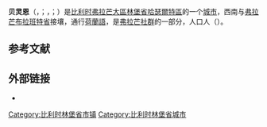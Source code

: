 {{noteTA|G1=比利时地名}}
{{Infobox Belgium municipality
|name             = 贝灵恩
|native_name      = <small>{{native name|nl|Beringen}}<br>{{native name|fr|Béringue}}<br>{{native name|li|Berringe}}</small>
|type             = {{BEL}}[[比利时城市列表|城市]]
|picture          = Steenkoolmijnberingen 30-03-2009 15-44-06.JPG
|picture-legend   = 矿场
|map              = Beringen Limburg Belgium Map.svg
|map-legend       = 贝灵恩在[[林堡省_(比利时)|林堡省]]的位置
|arms             = Beringen.jpg
|flag             = Beringenvlag.png
|region           = {{BE-REG-FLE}}
|community        = {{BE-NL}}
|province         = {{BE-PROV-LI}}
|arrondissement   = [[哈瑟爾特區|哈瑟爾特區]]
|nis              = 71004
|pyramid-date     = 01/01/2006
|0-19=23.94
|20-64=61.60
|65=14.46
|foreigners=4.86
|foreigners-date  = 01/07/2005
|mayor            = Thomas Vints ([[基督教民主和弗拉芒|CD&V]])
|majority         = [[基督教民主和弗拉芒|CD&V]], [[新弗拉芒人聯盟|N-VA]], VOLUIT
|postal-codes     = 3580, 3581, 3582, 3583
|telephone-area   = 011
|web              = [http://www.beringen.be/ www.beringen.be]
|coordinates      = {{coord|51|02|N|05|13|E|region:BE|display=inline,title}}
}}
'''贝灵恩'''（{{lang-nl|Beringen}}，{{IPA-nl|ˈbeːrɪŋə(n)|-|Nl-Beringen.ogg}}；{{lang-fr|Béringue}}，{{IPA-fr|beʁɛ̃ɡ}}；{{lang-li|Berringe}}）是[[比利时|比利时]][[弗拉芒大區|弗拉芒大區]][[林堡省_(比利时)|林堡省]][[哈瑟爾特區|哈瑟爾特區]]的一个[[比利时城市列表|城市]]，西南与[[弗拉芒布拉班特省|弗拉芒布拉班特省]]接壤，通行[[荷蘭語|荷蘭語]]，是[[弗拉芒社群|弗拉芒社群]]的一部分，人口{{wikidata|property|normal+|P1082}}人（{{wikidata|qualifier|P1082|P585}}）。

== 参考文献 ==
{{Reflist}}

==外部链接==
* {{Commons category-inline|Beringen, Belgium}}

{{比利时林堡省市镇}}
{{Authority control}}
{{DEFAULTSORT:Beringen}}
[[Category:比利时林堡省市镇|Category:比利时林堡省市镇]]
[[Category:比利时林堡省城市|Category:比利时林堡省城市]]
{{LimburgBE-geo-stub}}